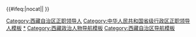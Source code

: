 {{Navbox
|name = 中华人民共和国西藏自治区正职领导人
|title = [[中华人民共和国]][[西藏自治区]][[党和国家机构|四大机构]][[省部级正职|正职]][[中华人民共和国省级行政区领导人|领导人]]
|above = [[行政中心|首府]]：[[拉萨市]]
|image = [[File:Tibet in China (all claimed).svg|80px]]
|state = {{{state<includeonly>|collapsed</includeonly>}}}

|group1 = [[中国共产党西藏自治区委员会|自治区党委]]书记
|list1 = [[张国华 (1914年)|张国华]]{{to}}[[周仁山]]（代）{{to}}[[曾雍雅]]{{to}}[[任荣]]{{to}}[[阴法唐]]{{to}}[[伍精华]]{{to}}[[胡锦涛]]{{to}}[[陈奎元]]{{to}}[[郭金龙]]{{to}}[[杨传堂]]{{to}}[[张庆黎]]{{to}}[[陈全国]]{{to}}[[吴英杰]]{{to}}[[王君正]]

|group2 = [[西藏自治区人民代表大会常务委员会|自治区人大常委会]]主任
|list2 = [[阿沛·阿旺晋美]]{{to}}[[杨东生]]{{to}}[[阿沛·阿旺晋美]]{{to}}[[热地]]{{to}}[[列确]]{{to}}[[向巴平措]]{{to}}[[白玛赤林]]{{to}}[[洛桑江村]]

|group3 = [[西藏自治区人民政府主席|自治区政府首长]]
|list3 = {{Navbox |child
|group1 = [[西藏自治区筹备委员会|筹备委员会]]主任
|list1 = [[第十四世达赖喇嘛|丹增嘉措]]{{to}}[[第十世班禅额尔德尼|额尔德尼·确吉坚赞]]（代）{{to}}[[阿沛·阿旺晋美]]（代）
|group2 = [[西藏自治区人民政府|人民委员会]]主席
|list2 = [[阿沛·阿旺晋美]]
|group4 = [[西藏自治区人民政府|革命委员会]]主任
|list4 = [[曾雍雅]]{{to}}[[任荣]]
|group5 = [[西藏自治区人民政府|人民政府]][[西藏自治区人民政府主席|主席]]
|list5 = [[天寶_(1917年)|天宝]]{{to}}[[阿沛·阿旺晋美]]{{to}}[[多杰才旦]]{{to}}[[多吉才让]]{{to}}[[江村罗布]]{{to}}[[列确]]{{to}}[[向巴平措]]{{to}}[[白玛赤林]]{{to}}[[洛桑江村]]{{to}}[[齐扎拉]]{{to}}[[严金海]]
}}

|group4 = [[中国人民政治协商会议西藏自治区委员会|自治区政协]]主席
|list4 = [[谭冠三]]{{to}}[[张国华 (1914年)|张国华]]{{to}}[[任荣]]{{to}}[[阴法唐]]{{to}}[[杨岭多吉]]{{to}}[[热地]]{{to}}[[帕巴拉·格列朗杰]]

|belowstyle = text-align: left; font-size: 80%;
|below= {{中华人民共和国省级行政区正职领导人模板索引}}
}}<includeonly>{{#ifeq:{{{1}}}|nocat||
[[Category:西藏自治区正职领导人]]
}}</includeonly><noinclude>

[[Category:中华人民共和国省级行政区正职领导人模板]]
[[Category:西藏自治区正职领导人|*]]
[[Category:西藏政治人物导航模板]]
[[Category:西藏自治区导航模板]]
</noinclude>